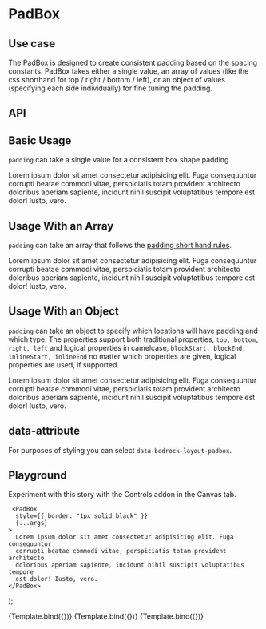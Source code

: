 

<Meta title="Components/PadBox" component={PadBox}/>

# PadBox

## Use case

The PadBox is designed to create consistent padding based on the spacing constants.
PadBox takes either a single value, an array of values (like the css shorthand for top / right / bottom / left), or an object of values (specifying each side individually) for fine tuning the padding.

## API

<Story name="API" argTypes={argTypes} />

<ArgsTable story="API" />

## Basic Usage

`padding` can take a single value for a consistent box shape padding

<Preview withToolbar>
  <Story name="Basic">
    <PadBox style={{ border: "1px solid black" }} padding="lg">
      Lorem ipsum dolor sit amet consectetur adipisicing elit. Fuga consequuntur
      corrupti beatae commodi vitae, perspiciatis totam provident architecto
      doloribus aperiam sapiente, incidunt nihil suscipit voluptatibus tempore
      est dolor! Iusto, vero.
    </PadBox>
  </Story>
</Preview>

## Usage With an Array

`padding` can take an array that follows the [padding short hand rules](https://developer.mozilla.org/en-US/docs/Web/CSS/padding).

<Preview withToolbar>
  <Story name="With an array">
    <PadBox
      style={{ border: "1px solid black" }}
      padding={["lg", "xs", "sm", "xl"]}
    >
      Lorem ipsum dolor sit amet consectetur adipisicing elit. Fuga consequuntur
      corrupti beatae commodi vitae, perspiciatis totam provident architecto
      doloribus aperiam sapiente, incidunt nihil suscipit voluptatibus tempore
      est dolor! Iusto, vero.
    </PadBox>
  </Story>
</Preview>

## Usage With an Object

`padding` can take an object to specify which locations will have padding and which type.
The properties support both traditional properties, `top, bottom, right, left` and logical properties in camelcase, `blockStart, blockEnd, inlineStart, inlineEnd`
no matter which properties are given, logical properties are used, if supported.

<Preview withToolbar>
  <Story name="With an object">
    <PadBox
      style={{ border: "1px solid black" }}
      padding={{ top: "lg", blockEnd: "sm" }}
    >
      Lorem ipsum dolor sit amet consectetur adipisicing elit. Fuga consequuntur
      corrupti beatae commodi vitae, perspiciatis totam provident architecto
      doloribus aperiam sapiente, incidunt nihil suscipit voluptatibus tempore
      est dolor! Iusto, vero.
    </PadBox>
  </Story>
</Preview>

## data-attribute

For purposes of styling you can select `data-bedrock-layout-padbox`.

## Playground

Experiment with this story with the Controls addon in the Canvas tab.

     <PadBox
      style={{ border: "1px solid black" }}
      {...args}
    >
      Lorem ipsum dolor sit amet consectetur adipisicing elit. Fuga consequuntur
      corrupti beatae commodi vitae, perspiciatis totam provident architecto
      doloribus aperiam sapiente, incidunt nihil suscipit voluptatibus tempore
      est dolor! Iusto, vero.
    </PadBox>
);

<Canvas withToolbar>
  <Story
    name="Controls"
    args={{
      padding: "lg",
    }}
  >
    {Template.bind({})}
  </Story>
</Canvas>

<ArgsTable story="Controls" />

<Canvas withToolbar>
  <Story
    name="Controls with array"
    args={{
      padding: ["md", "lg"],
    }}
  >
    {Template.bind({})}
  </Story>
</Canvas>

<ArgsTable story="Controls with array" />

<Canvas withToolbar>
  <Story
    name="Controls with object"
    args={{
      padding: { left: "md", blockStart: "lg" },
    }}
  >
    {Template.bind({})}
  </Story>
</Canvas>

<ArgsTable story="Controls with object" />
